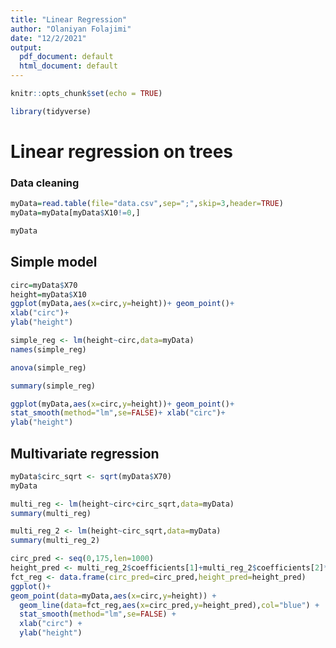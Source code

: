 ```yaml
---
title: "Linear Regression"
author: "Olaniyan Folajimi"
date: "12/2/2021"
output:
  pdf_document: default
  html_document: default
---
```


```r
knitr::opts_chunk$set(echo = TRUE)
```

```r
library(tidyverse)
```

# Linear regression on trees

### Data cleaning

```r
myData=read.table(file="data.csv",sep=";",skip=3,header=TRUE)
myData=myData[myData$X10!=0,]

myData
```

## Simple model

```r
circ=myData$X70
height=myData$X10
ggplot(myData,aes(x=circ,y=height))+ geom_point()+
xlab("circ")+
ylab("height")
```

```r
simple_reg <- lm(height~circ,data=myData)
names(simple_reg)
```

```r
anova(simple_reg)
```
```r
summary(simple_reg)
```

```r
ggplot(myData,aes(x=circ,y=height))+ geom_point()+
stat_smooth(method="lm",se=FALSE)+ xlab("circ")+
ylab("height")

```


## Multivariate regression
```r
myData$circ_sqrt <- sqrt(myData$X70)
myData
```

```r
multi_reg <- lm(height~circ+circ_sqrt,data=myData)
summary(multi_reg)

```
```r
multi_reg_2 <- lm(height~circ_sqrt,data=myData)
summary(multi_reg_2)

```


```r
circ_pred <- seq(0,175,len=1000)
height_pred <- multi_reg_2$coefficients[1]+multi_reg_2$coefficients[2]*sqrt(circ_pred)
fct_reg <- data.frame(circ_pred=circ_pred,height_pred=height_pred)
ggplot()+
geom_point(data=myData,aes(x=circ,y=height)) + 
  geom_line(data=fct_reg,aes(x=circ_pred,y=height_pred),col="blue") +
  stat_smooth(method="lm",se=FALSE) +
  xlab("circ") +
  ylab("height")

```

